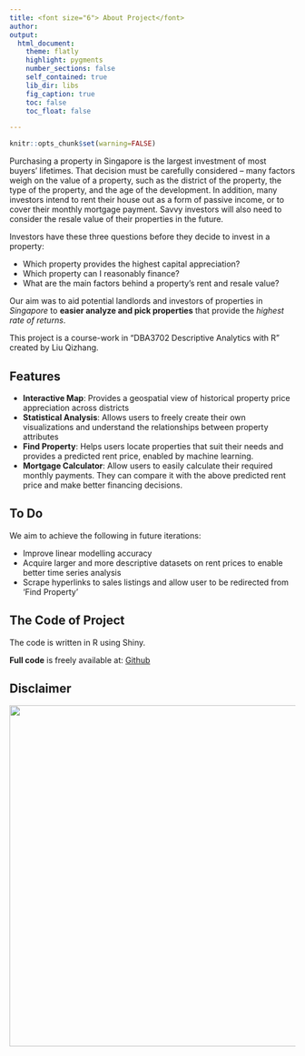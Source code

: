 ```yaml
---
title: <font size="6"> About Project</font> 
author: 
output:
  html_document:
    theme: flatly
    highlight: pygments
    number_sections: false
    self_contained: true
    lib_dir: libs
    fig_caption: true
    toc: false
    toc_float: false

---
```


```r
knitr::opts_chunk$set(warning=FALSE)
```

Purchasing a property in Singapore is the largest investment of most buyers’ lifetimes. That decision must be carefully considered – many factors weigh on the value of a property, such as the district of the property, the type of the property, and the age of the development. In addition, many investors intend to rent their house out as a form of passive income, or to cover their monthly mortgage payment. Savvy investors will also need to consider the resale value of their properties in the future. 

Investors have these three questions before they decide to invest in a property:

* Which property provides the highest capital appreciation?
* Which property can I reasonably finance?
* What are the main factors behind a property's rent and resale value?

Our aim was to aid potential landlords and investors of properties in *Singapore* to **easier analyze and pick properties** that provide the *highest rate of returns*.

This project is a course-work in "DBA3702 Descriptive Analytics with R" created by Liu Qizhang. 

## Features

- **Interactive Map**: Provides a geospatial view of historical property price appreciation across districts
- **Statistical Analysis**: Allows users to freely create their own visualizations and understand the relationships between property attributes
- **Find Property**: Helps users locate properties that suit their needs and provides a predicted rent price, enabled by machine learning.
- **Mortgage Calculator**: Allow users to easily calculate their required monthly payments. They can compare it with the above predicted rent price and make better financing decisions.

## To Do

We aim to achieve the following in future iterations:

* Improve linear modelling accuracy
* Acquire larger and more descriptive datasets on rent prices to enable better time series analysis
* Scrape hyperlinks to sales listings and allow user to be redirected from 'Find Property'

## The Code of Project 

The code is written in R using Shiny. 

**Full code** is freely available at: 
[Github](https://github.com/kelvinvin/propertysensei)

## Disclaimer
![](disclaimer.jpeg){width=600px}